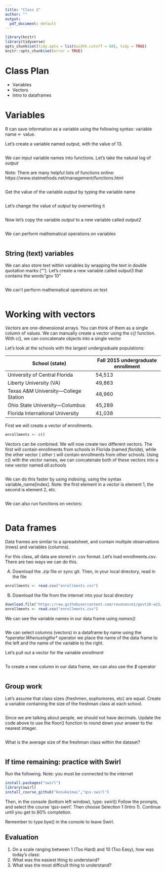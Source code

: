 ```yaml
---
title: "Class 2"
author: ""
output:
  pdf_document: default
---
```


```r
library(knitr)
library(tidyverse)
opts_chunk$set(tidy.opts = list(width.cutoff = 60), tidy = TRUE)
knitr::opts_chunk$set(error = TRUE)
```

# Class Plan

* Variables
* Vectors
* Intro to dataframes

# Variables

R can save information as a variable using the following syntax: variable name <- value.

Let's create a variable named output, with the value of 13.

```r

```

We can input variable names into functions. Let's take the natural log of *output*

Note: There are many helpful lists of functions online: https://www.statmethods.net/management/functions.html

```r

```

Get the value of the variable *output* by typing the variable name

```r

```

Let's change the value of *output* by overwriting it

```r

```

Now let's copy the variable *output* to a new variable called *output2*

```r

```

We can perform mathematical operations on variables

```r

```

## String (text) variables

We can also store text within variables by wrapping the text in double quotation marks (""). 
Let's create a new variable called output3 that contains the words "gov 10"

```r

```

We can't perform mathematical operations on text

```r

```

# Working with vectors 

*Vectors* are one-dimensional arrays.  You can think of them as a single column of values.  We can manually create a vector using the *c()* function.  With c(), we can concatenate objects into a single vector

Let's look at the schools with the largest undergraduate populations:

| School (state)                                | Fall 2015 undergraduate enrollment |
|-----------------------------------------------|------------------------------------|
| University of Central Florida                 | 54,513                             |
| Liberty University (VA)                       | 49,863                             |
| Texas A&M University—College Station          | 48,960                             |
| Ohio State University—Columbus                | 45,289                             |
| Florida International University              | 41,038                             |

First we will create a vector of enrollments.

```r
enrollments <- c()
```

Vectors can be combined. We will now create two different vectors. The first will contain enrollments from schools in Florida (named _florida_), while the other vector ( _other_ ) will contain enrollments from other schools.  Using c() with the vector names, we can concatenate both of these vectors into a new vector named _all.schools_

```r

```

We can do this faster by using *indexing*, using the syntax variable_name[index].  Note: the first element in a vector is element 1, the second is element 2, etc.

```r

```

We can also run functions on vectors:

```r

```


# Data frames

Data frames are similar to a spreadsheet, and contain multiple observations (rows) and variables (columns). 

For this class, all data are stored in .csv format. Let's load enrollments.csv. There are two ways we can do this.

A) Download the .zip file or sync git. Then, in your local directory, read in the file

```r
enrollments <- read.csv("enrollments.csv")
```

B) Download the file from the internet into your local directory
```r

download.file("https://raw.githubusercontent.com/resonance1/govt10-w23/main/Class%20Sessions/enrollments.csv" ,"./enrollments.csv")
enrollments <- read.csv("enrollments.csv")
```

We can see the variable names in our data frame using _names()_

```r

```

We can select columns (vectors) in a dataframe by name using the *$* operator.  When using the *$* operator we place the name of the data frame to the left and the name of the variable to the right.

Let's pull out a vector for the variable _enrollment_

```r

```

To create a new column in our data frame, we can also use the *$* operator

```r

```


## Group work

Let's assume that class sizes (freshmen, sophomores, etc) are equal. Create a variable containing the size of the freshman class at each school. 

```r

```

Since we are talking about people, we should not have decimals. Update the code above to use the floor() function to round down your answer to the nearest integer.

```r

```

What is the average size of the freshman class within the dataset?

```r

```


## If time remaining: practice with Swirl

Run the following. Note: you must be connected to the internet

```r
install.packages("swirl")
library(swirl)
install_course_github("kosukeimai","qss-swirl")
```

Then, in the console (bottom left window), type: swirl()
Follow the prompts, and select the course 'qss-swirl'. Then choose Selection 1 (Intro 1). Continue until you get to 80% completion.

Remember to type bye() in the console to leave Swirl. 

## Evaluation

1. On a scale ranging between 1 (Too Hard) and 10 (Too Easy), how was today's class: 
2. What was the easiest thing to understand?
3. What was the most difficult thing to understand?
